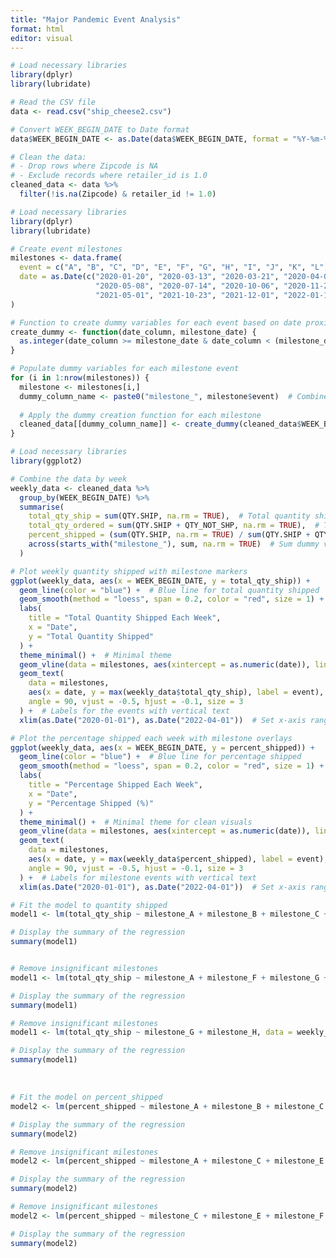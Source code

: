 ---
title: "Major Pandemic Event Analysis"
format: html
editor: visual
---

```{r}
# Load necessary libraries
library(dplyr)
library(lubridate)

# Read the CSV file
data <- read.csv("ship_cheese2.csv")

# Convert WEEK_BEGIN_DATE to Date format
data$WEEK_BEGIN_DATE <- as.Date(data$WEEK_BEGIN_DATE, format = "%Y-%m-%d")

# Clean the data:
# - Drop rows where Zipcode is NA
# - Exclude records where retailer_id is 1.0
cleaned_data <- data %>%
  filter(!is.na(Zipcode) & retailer_id != 1.0)
```

```{r}
# Load necessary libraries
library(dplyr)
library(lubridate)

# Create event milestones
milestones <- data.frame(
  event = c("A", "B", "C", "D", "E", "F", "G", "H", "I", "J", "K", "L"),
  date = as.Date(c("2020-01-20", "2020-03-13", "2020-03-21", "2020-04-01", 
                   "2020-05-08", "2020-07-14", "2020-10-06", "2020-11-20", 
                   "2021-05-01", "2021-10-23", "2021-12-01", "2022-01-19"))
)

# Function to create dummy variables for each event based on date proximity
create_dummy <- function(date_column, milestone_date) {
  as.integer(date_column >= milestone_date & date_column < (milestone_date + days(45)))
}

# Populate dummy variables for each milestone event
for (i in 1:nrow(milestones)) {
  milestone <- milestones[i,]
  dummy_column_name <- paste0("milestone_", milestone$event)  # Combine strings to create unique column name
  
  # Apply the dummy creation function for each milestone
  cleaned_data[[dummy_column_name]] <- create_dummy(cleaned_data$WEEK_BEGIN_DATE, milestone$date)
}
```

```{r}
# Load necessary libraries
library(ggplot2)

# Combine the data by week
weekly_data <- cleaned_data %>%
  group_by(WEEK_BEGIN_DATE) %>%
  summarise(
    total_qty_ship = sum(QTY.SHIP, na.rm = TRUE),  # Total quantity shipped each week
    total_qty_ordered = sum(QTY.SHIP + QTY_NOT_SHP, na.rm = TRUE),  # Total quantity ordered (shipped + not shipped)
    percent_shipped = (sum(QTY.SHIP, na.rm = TRUE) / sum(QTY.SHIP + QTY_NOT_SHP, na.rm = TRUE)) * 100,  # Percentage of quantity shipped
    across(starts_with("milestone_"), sum, na.rm = TRUE)  # Sum dummy variables for milestones
  )

# Plot weekly quantity shipped with milestone markers
ggplot(weekly_data, aes(x = WEEK_BEGIN_DATE, y = total_qty_ship)) +
  geom_line(color = "blue") +  # Blue line for total quantity shipped
  geom_smooth(method = "loess", span = 0.2, color = "red", size = 1) +  # Red LOESS smoothed line
  labs(
    title = "Total Quantity Shipped Each Week",
    x = "Date",
    y = "Total Quantity Shipped"
  ) +
  theme_minimal() +  # Minimal theme
  geom_vline(data = milestones, aes(xintercept = as.numeric(date)), linetype = "dashed", color = "black") +  # Dashed vertical lines for milestones
  geom_text(
    data = milestones,
    aes(x = date, y = max(weekly_data$total_qty_ship), label = event),
    angle = 90, vjust = -0.5, hjust = -0.1, size = 3
  ) +  # Labels for the events with vertical text
  xlim(as.Date("2020-01-01"), as.Date("2022-04-01"))  # Set x-axis range

```

```{r}
# Plot the percentage shipped each week with milestone overlays
ggplot(weekly_data, aes(x = WEEK_BEGIN_DATE, y = percent_shipped)) +
  geom_line(color = "blue") +  # Blue line for percentage shipped
  geom_smooth(method = "loess", span = 0.2, color = "red", size = 1) +  # Red LOESS smoothed line
  labs(
    title = "Percentage Shipped Each Week",
    x = "Date",
    y = "Percentage Shipped (%)"
  ) +
  theme_minimal() +  # Minimal theme for clean visuals
  geom_vline(data = milestones, aes(xintercept = as.numeric(date)), linetype = "dashed", color = "black") +  # Vertical dashed lines for milestones
  geom_text(
    data = milestones,
    aes(x = date, y = max(weekly_data$percent_shipped), label = event),
    angle = 90, vjust = -0.5, hjust = -0.1, size = 3
  ) +  # Labels for milestone events with vertical text
  xlim(as.Date("2020-01-01"), as.Date("2022-04-01"))  # Set x-axis range for specific time period

```

```{r}
# Fit the model to quantity shipped
model1 <- lm(total_qty_ship ~ milestone_A + milestone_B + milestone_C + milestone_D + milestone_E + milestone_F + milestone_G + milestone_H + milestone_I + milestone_J + milestone_K + milestone_L, data = weekly_data)

# Display the summary of the regression
summary(model1)


# Remove insignificant milestones
model1 <- lm(total_qty_ship ~ milestone_A + milestone_F + milestone_G + milestone_H, data = weekly_data)

# Display the summary of the regression
summary(model1)

# Remove insignificant milestones
model1 <- lm(total_qty_ship ~ milestone_G + milestone_H, data = weekly_data)

# Display the summary of the regression
summary(model1)


```

\

```{r}
# Fit the model on percent_shipped
model2 <- lm(percent_shipped ~ milestone_A + milestone_B + milestone_C + milestone_D + milestone_E + milestone_F + milestone_G + milestone_H + milestone_I + milestone_J + milestone_K + milestone_L, data = weekly_data)

# Display the summary of the regression
summary(model2)

# Remove insignificant milestones
model2 <- lm(percent_shipped ~ milestone_A + milestone_C + milestone_E + milestone_F + milestone_I + milestone_K + milestone_L, data = weekly_data)

# Display the summary of the regression
summary(model2)

# Remove insignificant milestones
model2 <- lm(percent_shipped ~ milestone_C + milestone_E + milestone_F +  milestone_K + milestone_L, data = weekly_data)

# Display the summary of the regression
summary(model2)

```
